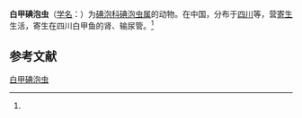 {{Speciesbox
| name = 白甲碘泡虫
| status = 
| status_system = 
| image = 
| genus = Myxobolus
| species = varicorhinusis
| authority = (Ma et Zhao, 1993)<ref name='id9627'>{{cite web| url =http://www.bioinfo.cn/db05/BjdwSpecies.php?action=view&id=9627| title =白甲碘泡虫| work =《中国动物物种编目数据库》| publisher =中国科学院微生物研究所| author =中国科学院动物研究所| accessdate =2009-04-16| deadurl =yes| archiveurl =https://web.archive.org/web/20160305085132/http://www.bioinfo.cn/db05/BjdwSpecies.php?action=view&id=9627| archivedate =2016-03-05}}</ref>
}}

'''白甲碘泡虫'''（[[学名|学名]]：{{lang|la|''Myxobolus varicorhinusis''}}）为[[碘泡科|碘泡科]][[碘泡虫属|碘泡虫属]]的动物。在中国，分布于[[四川|四川]]等，营[[寄生|寄生]]生活，寄生在四川白甲鱼的肾、输尿管。<ref name='id9627'/>

== 参考文献 ==
{{reflist}}

{{Wikispecies|Myxobolus varicorhinusis}}

[[Category:碘泡虫属|白甲碘泡虫]]


{{Cnidarian-stub}}